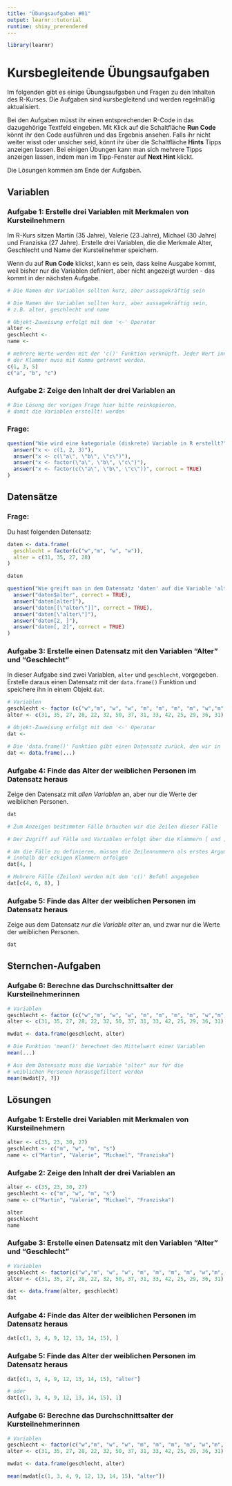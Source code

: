```yaml
---
title: "Übungsaufgaben #01"
output: learnr::tutorial
runtime: shiny_prerendered
---
```


```r
library(learnr)
```

# Kursbegleitende Übungsaufgaben

Im folgenden gibt es einige Übungsaufgaben und Fragen zu den Inhalten des R-Kurses. Die Aufgaben sind kursbegleitend und werden regelmäßig aktualisiert.

Bei den Aufgaben müsst ihr einen entsprechenden R-Code in das dazugehörige Textfeld eingeben. Mit Klick auf die Schaltfläche **Run Code** könnt ihr den Code ausführen und das Ergebnis ansehen. Falls ihr nicht weiter wisst oder unsicher seid, könnt ihr über die Schaltfläche **Hints** Tipps anzeigen lassen. Bei einigen Übungen kann man sich mehrere Tipps anzeigen lassen, indem man im Tipp-Fenster auf **Next Hint** klickt.

Die Lösungen kommen am Ende der Aufgaben.

## Variablen

### Aufgabe 1: Erstelle drei Variablen mit Merkmalen von Kursteilnehmern

Im R-Kurs sitzen Martin (35 Jahre), Valerie (23 Jahre), Michael (30 Jahre) und Franziska (27 Jahre). Erstelle drei Variablen, die die Merkmale Alter, Geschlecht und Name der Kursteilnehmer speichern.

Wenn du auf **Run Code** klickst, kann es sein, dass keine Ausgabe kommt, weil bisher nur die Variablen definiert, aber nicht angezeigt wurden - das kommt in der nächsten Aufgabe.

```r
# Die Namen der Variablen sollten kurz, aber aussagekräftig sein
```

```r
# Die Namen der Variablen sollten kurz, aber aussagekräftig sein,
# z.B. alter, geschlecht und name
```

```r
# Objekt-Zuweisung erfolgt mit dem '<-' Operator
alter <-
geschlecht <-
name <-
```

```r
# mehrere Werte werden mit der 'c()' Funktion verknüpft. Jeder Wert innerhalb 
# der Klammer muss mit Komma getrennt werden.
c(1, 3, 5)
c("a", "b", "c")
```

### Aufgabe 2: Zeige den Inhalt der drei Variablen an

```r
# Die Lösung der vorigen Frage hier bitte reinkopieren,
# damit die Variablen erstellt! werden
```

### Frage:

```r
question("Wie wird eine kategoriale (diskrete) Variable in R erstellt?",
  answer("x <- c(1, 2, 3)"),
  answer("x <- c(\"a\", \"b\", \"c\")"),
  answer("x <- factor(\"a\", \"b\", \"c\")"),
  answer("x <- factor(c(\"a\", \"b\", \"c\"))", correct = TRUE)
)
```

## Datensätze

### Frage:

Du hast folgenden Datensatz:

```r
daten <- data.frame(
  geschlecht = factor(c("w","m", "w", "w")),
  alter = c(31, 35, 27, 28)
)

daten
```

```r
question("Wie greift man in dem Datensatz 'daten' auf die Variable 'alter'? (Bitte alle korrekten Antworten ankreuzen)",
  answer("daten$alter", correct = TRUE),
  answer("daten[alter]"),
  answer("daten[[\"alter\"]]", correct = TRUE),
  answer("daten[\"alter\"]"),
  answer("daten[2, ]"),
  answer("daten[, 2]", correct = TRUE)
)
```

### Aufgabe 3: Erstelle einen Datensatz mit den Variablen "Alter" und "Geschlecht"

In dieser Aufgabe sind zwei Variablen, `alter` und `geschlecht`, vorgegeben. Erstelle daraus einen Datensatz mit der `data.frame()` Funktion und speichere ihn in einem Objekt `dat`.

```r
# Variablen
geschlecht <- factor (c("w","m", "w", "w", "m", "m", "m", "m", "w","m", "m", "w", "w", "w", "w"))
alter <- c(31, 35, 27, 28, 22, 32, 50, 37, 31, 33, 42, 25, 29, 36, 31)
```

```r
# Objekt-Zuweisung erfolgt mit dem '<-' Operator
dat <-
```

```r
# Die 'data.frame()' Funktion gibt einen Datensatz zurück, den wir in 'dat' speichern wollen.
dat <- data.frame(...)
```

### Aufgabe 4: Finde das Alter der weiblichen Personen im Datensatz heraus

Zeige den Datensatz mit _allen Variablen_ an, aber nur die Werte der weiblichen Personen.

```r
dat
```

```r
# Zum Anzeigen bestimmter Fälle brauchen wir die Zeilen dieser Fälle
```

```r
# Der Zugriff auf Fälle und Variablen erfolgt über die Klammern [ und ]
```

```r
# Um die Fälle zu definieren, müssen die Zeilennummern als erstes Argument
# innhalb der eckigen Klammern erfolgen
dat[4, ]
```

```r
# Mehrere Fälle (Zeilen) werden mit dem 'c()' Befehl angegeben
dat[c(4, 6, 8), ]
```

### Aufgabe 5: Finde das Alter der weiblichen Personen im Datensatz heraus

Zeige aus dem Datensatz _nur die Variable alter_ an, und zwar nur die Werte der weiblichen Personen.

```r
dat
```

## Sternchen-Aufgaben

### Aufgabe 6: Berechne das Durchschnittsalter der Kursteilnehmerinnen

```r
# Variablen
geschlecht <- factor (c("w","m", "w", "w", "m", "m", "m", "m", "w","m", "m", "w", "w", "w", "w"))
alter <- c(31, 35, 27, 28, 22, 32, 50, 37, 31, 33, 42, 25, 29, 36, 31)

mwdat <- data.frame(geschlecht, alter)
```

```r
# Die Funktion 'mean()' berechnet den Mittelwert einer Variablen
mean(...)
```

```r
# Aus dem Datensatz muss die Variable "alter" nur für die
# weiblichen Personen herausgefiltert werden
mean(mwdat[?, ?])
```

## Lösungen

### Aufgabe 1: Erstelle drei Variablen mit Merkmalen von Kursteilnehmern

```r
alter <- c(35, 23, 30, 27)
geschlecht <- c("m", "w", "m", "s")
name <- c("Martin", "Valerie", "Michael", "Franziska")
```

### Aufgabe 2: Zeige den Inhalt der drei Variablen an

```r
alter <- c(35, 23, 30, 27)
geschlecht <- c("m", "w", "m", "s")
name <- c("Martin", "Valerie", "Michael", "Franziska")

alter
geschlecht
name
```

### Aufgabe 3: Erstelle einen Datensatz mit den Variablen "Alter" und "Geschlecht"

```r
# Variablen
geschlecht <- factor(c("w","m", "w", "w", "m", "m", "m", "m", "w","m", "m", "w", "w", "w", "w"))
alter <- c(31, 35, 27, 28, 22, 32, 50, 37, 31, 33, 42, 25, 29, 36, 31)

dat <- data.frame(alter, geschlecht)
dat

```

### Aufgabe 4: Finde das Alter der weiblichen Personen im Datensatz heraus

```r
dat[c(1, 3, 4, 9, 12, 13, 14, 15), ]
```

### Aufgabe 5: Finde das Alter der weiblichen Personen im Datensatz heraus

```r
dat[c(1, 3, 4, 9, 12, 13, 14, 15), "alter"]

# oder
dat[c(1, 3, 4, 9, 12, 13, 14, 15), 1]
```

### Aufgabe 6: Berechne das Durchschnittsalter der Kursteilnehmerinnen

```r
# Variablen
geschlecht <- factor(c("w","m", "w", "w", "m", "m", "m", "m", "w","m", "m", "w", "w", "w", "w"))
alter <- c(31, 35, 27, 28, 22, 32, 50, 37, 31, 33, 42, 25, 29, 36, 31)

mwdat <- data.frame(geschlecht, alter)

mean(mwdat[c(1, 3, 4, 9, 12, 13, 14, 15), "alter"])
```